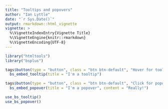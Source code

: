 ```yaml
---
title: "Tooltips and popovers"
author: "Ian Lyttle"
date: "`r Sys.Date()`"
output: rmarkdown::html_vignette
vignette: >
  %\VignetteIndexEntry{Vignette Title}
  %\VignetteEngine{knitr::rmarkdown}
  %\VignetteEncoding{UTF-8}
---
```


```r
library("htmltools")
library("bsplus")
```

```r
tags$button(type = "button", class = "btn btn-default", "Hover for tooltip") %>%
  bs_embed_tooltip(title = "I'm a tooltip")
```

```r
tags$button(type = "button", class = "btn btn-default", "Click for popover") %>%
  bs_embed_popover(title = "I'm a popover", content = "Really!")
```

```r
use_bs_tooltip()
use_bs_popover()
```
